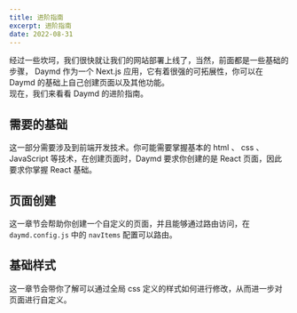 ```yaml
---
title: 进阶指南
excerpt: 进阶指南
date: 2022-08-31
---
```


经过一些坎坷，我们很快就让我们的网站部署上线了，当然，前面都是一些基础的步骤， Daymd 作为一个 Next.js 应用，它有着很强的可拓展性，你可以在 Daymd 的基础上自己创建页面以及其他功能。  
现在，我们来看看 Daymd 的进阶指南。  

## 需要的基础

这一部分需要涉及到前端开发技术。你可能需要掌握基本的 html 、 css 、JavaScript 等技术，在创建页面时，Daymd 要求你创建的是 React 页面，因此要求你掌握 React 基础。

## 页面创建

这一章节会帮助你创建一个自定义的页面，并且能够通过路由访问，在 `daymd.config.js` 中的 `navItems` 配置可以路由。

## 基础样式

这一章节会带你了解可以通过全局 css 定义的样式如何进行修改，从而进一步对页面进行自定义。
